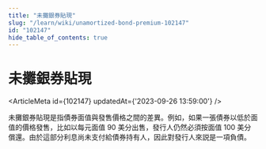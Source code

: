 ```yaml
---
title: "未攤銀券貼現"
slug: "/learn/wiki/unamortized-bond-premium-102147"
id: "102147"
hide_table_of_contents: true
---
```



# 未攤銀券貼現

<ArticleMeta id={102147} updatedAt={'2023-09-26 13:59:00'} />
<div className='border-solid border-b border-t-0 my-4 border-[var(--ifm-color-gray-300)]' />

未攤銀券貼現是指債券面值與發售價格之間的差異。例如，如果一張債券以低於面值的價格發售，比如以每元面值 90 美分出售，發行人仍然必須按面值 100 美分償還。由於這部分利息尚未支付給債券持有人，因此對發行人來説是一項負債。
